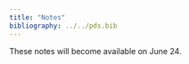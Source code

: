 ```yaml
---
title: "Notes"
bibliography: ../../pds.bib
---
```


::: {.callout-note}
These notes will become available on June 24.
:::
